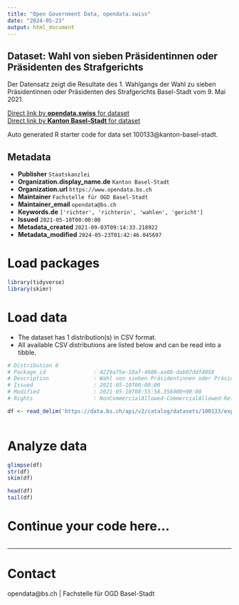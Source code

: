 ```yaml
---
title: "Open Government Data, opendata.swiss"
date: "2024-05-23"
output: html_document
---
```


## Dataset: Wahl von sieben Präsidentinnen oder Präsidenten des Strafgerichts

Der Datensatz zeigt die Resultate des 1. Wahlgangs der Wahl zu sieben Präsidentinnen oder Präsidenten des Strafgerichts Basel-Stadt vom 9. Mai 2021. 

[Direct link by **opendata.swiss** for dataset](https://opendata.swiss/de/dataset/wahl-von-sieben-prasidentinnen-oder-prasidenten-des-strafgerichts)<br>
[Direct link by **Kanton Basel-Stadt** for dataset](https://data.bs.ch/explore/dataset/100133/)

Auto generated R starter code for data set 100133@kanton-basel-stadt.

## Metadata

- **Publisher** `Staatskanzlei`
- **Organization.display_name.de** `Kanton Basel-Stadt`
- **Organization.url** `https://www.opendata.bs.ch`
- **Maintainer** `Fachstelle für OGD Basel-Stadt`
- **Maintainer_email** `opendata@bs.ch`
- **Keywords.de** `['richter', 'richterin', 'wahlen', 'gericht']`
- **Issued** `2021-05-10T00:00:00`
- **Metadata_created** `2021-09-03T09:14:33.218922`
- **Metadata_modified** `2024-05-23T01:42:46.045697`


# Load packages

```r

library(tidyverse)
library(skimr)

```

# Load data

-   The dataset has 1 distribution(s) in CSV format.
-   All available CSV distributions are listed below and can be read into a tibble.

```r

# Distribution 0
# Package_id               : 4229a75e-18af-4686-aa08-dab07ddf4058
# Description              : Wahl von sieben Präsidentinnen oder Präsidenten des Strafgerichts (csv)
# Issued                   : 2021-05-10T00:00:00
# Modified                 : 2021-05-10T08:55:58.356000+00:00
# Rights                   : NonCommercialAllowed-CommercialAllowed-ReferenceRequired

df <- read_delim('https://data.bs.ch/api/v2/catalog/datasets/100133/exports/csv')



```

# Analyze data

```r

glimpse(df)
str(df)
skim(df)

head(df)
tail(df)

```

# Continue your code here...

```r

```

------------------------------------------------------------------------

# Contact

opendata@bs.ch | Fachstelle für OGD Basel-Stadt
